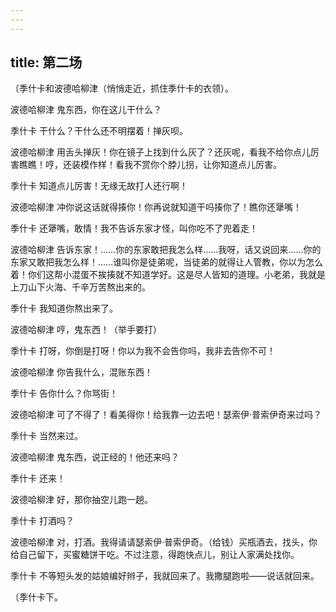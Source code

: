 ```yaml
---
---
---
```

title: 第二场
---




〔季什卡和波德哈柳津（悄悄走近，抓住季什卡的衣领）。





波德哈柳津 鬼东西，你在这儿干什么？

季什卡 干什么？干什么还不明摆着！掸灰呗。

波德哈柳津 用舌头掸灰！你在镜子上找到什么灰了？还灰呢，看我不给你点儿厉害瞧瞧！哼，还装模作样！看我不赏你个脖儿拐，让你知道点儿厉害。

季什卡 知道点儿厉害！无缘无故打人还行啊！

波德哈柳津 冲你说这话就得揍你！你再说就知道干吗揍你了！瞧你还犟嘴！

季什卡 还犟嘴，敢情！我不告诉东家才怪，叫你吃不了兜着走！

波德哈柳津 告诉东家！……你的东家敢把我怎么样……我呀，话又说回来……你的东家又敢把我怎么样！……谁叫你是徒弟呢，当徒弟的就得让人管教，你以为怎么着！你们这帮小混蛋不挨揍就不知道学好。这是尽人皆知的道理。小老弟，我就是上刀山下火海、千辛万苦熬出来的。

季什卡 我知道你熬出来了。

波德哈柳津 哼，鬼东西！（举手要打）

季什卡 打呀，你倒是打呀！你以为我不会告你吗，我非去告你不可！

波德哈柳津 你告我什么，混账东西！

季什卡 告你什么？你骂街！

波德哈柳津 可了不得了！看美得你！给我靠一边去吧！瑟索伊·普索伊奇来过吗？

季什卡 当然来过。

波德哈柳津 鬼东西，说正经的！他还来吗？

季什卡 还来！

波德哈柳津 好，那你抽空儿跑一趟。

季什卡 打酒吗？

波德哈柳津 对，打酒。我得请请瑟索伊·普索伊奇。（给钱）买瓶酒去，找头，你给自己留下，买蜜糖饼干吃。不过注意，得跑快点儿，别让人家满处找你。

季什卡 不等短头发的姑娘编好辫子，我就回来了。我撒腿跑啦——说话就回来。

〔季什卡下。